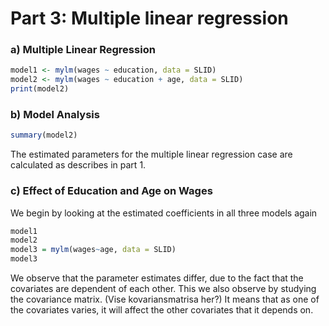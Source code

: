 # Part 3: Multiple linear regression

### a) Multiple Linear Regression
```r
model1 <- mylm(wages ~ education, data = SLID)
model2 <- mylm(wages ~ education + age, data = SLID)
print(model2)
```


### b) Model Analysis
```r
summary(model2)
```
The estimated parameters for the multiple linear regression case are calculated as describes in part 1.

### c) Effect of Education and Age on Wages
We begin by looking at the estimated coefficients in all three models again
```r
model1
model2
model3 = mylm(wages~age, data = SLID)
model3
```

We observe that the parameter estimates differ, due to the fact that the covariates are dependent of each other. This we also observe by studying the covariance matrix. (Vise kovariansmatrisa her?) It means that as one of the covariates varies, it will affect the other covariates that it depends on.
